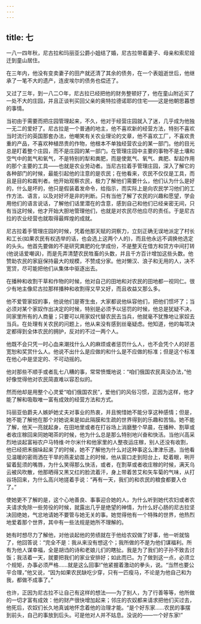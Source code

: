 ```yaml
---
---
---
```

title: 七
---




一八一四年秋，尼古拉和玛丽亚公爵小姐结了婚，尼古拉带着妻子、母亲和索尼娅迁到童山居住。

在三年内，他没有变卖妻子的田产就还清了其余的债务，在一个表姐逝世后，他继承了一笔不大的遗产，连皮埃尔的债务也偿还了。

又过了三年，到一八二○年，尼古拉已经把他的财务整顿好了，他在童山附近买了一处不大的庄园，并且正谈判买回父亲的奥特拉德诺耶的住宅——这是他朝思暮想的事情。

当初由于需要而把庄园管理起来，不久，他对于经营庄园就入了迷，几乎成为他独一无二的爱好了。尼古拉是一个普通的地主，他不喜欢新的经营方法，特别不喜欢当时流行的英国那套办法，他嘲笑有关农业理论的文章，他不喜欢工厂，不喜欢贵重的产品，不喜欢种植昂贵的作物，他根本不单独经营农业的某一部门。他的目光总是盯着整个庄园，而不是庄园的某一部门。在管理庄园中主要的事物不是土壤和空气中的氮气和氧气，不是特别的犁和粪肥，而是使氮气、氧气、粪肥、犁起作用的那个主要的工具——也就是农业劳动者。当尼古拉着手管理庄园，深入了解它的各种部门的时候，最能引起他的注意的是农民；在他看来，农民不仅仅是工具，而且是目的和裁判者。他开始观察农民，极力了解他们需要什么，他们认为什么是好的，什么是坏的，他只是假装着发命令，给指示，而实际上是向农民学习他们的工作方法、语言，以及对好坏是非的判断。只有当他了解了农民的兴趣和愿望，学会用他们的语言说话，了解他们话里潜在的含意，感到自己和他们已经亲密无间，只有当这时候，他才开始大胆地管理他们，也就是对农民尽他应尽的责任。于是尼古拉的农业经营也就取得最辉煌的成就。

尼古拉着手管理庄园的时候，凭着他那天赋的洞察力，立刻正确无误地派定了村长和工长(如果农民有权选举的话，也会选上这两个人的)，而且他永远不调换他选定的头头。他首先要做的不是研究粪肥的化学成份，不是整天在借方和贷方中间打转(他说话爱嘲讽)，而是先弄清楚农民牲畜的头数，并且千方百计增加这些头数。他赞助农民的家庭保持最大的规模，不赞成分家。他对懒汉、浪子和无用的人，决不宽贷，尽可能把他们从集体中驱逐出去。

在播种和收割干草和作物的时候，他对自己的田地和对农民的田地都一视同仁。很少有地主像尼古拉那样播种和收割得又早又好，而且收益又那么多。

他不爱管家奴的事，他说他们是寄生虫，大家都说他纵容他们，把他们惯坏了；当必须对某个家奴作出决定的时候，特别是必须予以惩罚的时候，他总是犹疑不决，同家里所有的人商量；只要可以用家奴代替农民去当兵，他就毫不犹豫地让家奴去当兵。在处理有关农民的问题上，他从来没有感到丝毫疑虑。他知道，他的每项决定都得到全体农民的拥护，反对的不过一两个人。

他既不会只凭一时心血来潮找什么人的麻烦或者惩罚什么人，也不会凭个人的好恶宽恕和奖赏什么人。他说不出什么是应做的和什么是不应做的标准；但是这个标准在他心中是坚定的、不可动摇的。

他对那些不顺手或者乱七八糟的事，常常愤慨地说：“咱们俄国农民真没办法，”他好像觉得他对农民简直难以容忍似的。

然而他却是用整个心灵爱“咱们俄国农民”，爱他们的风俗习惯，正因为这样，他才能了解和吸取唯一富有成效的经营方法和方式。

玛丽亚伯爵夫人嫉妒她丈夫对事业的热衷，并且惋惜她不能分享这种感情；但是，她不能了解他在那个对她说来是如此隔膜和生疏的世界得到的乐趣和苦恼。她不能了解，他天一亮就起身，在田地里或者在打谷场上消磨整个早晨，在播种、割草或者收庄稼回来同她喝茶的时候，他为什么总是那么特别地兴奋和快活。当他兴高采烈地谈起富裕农户马特维·叶尔米什和他家里的人整夜运庄稼，别人还没有收割，他已经把禾捆垛起来了的时候，她不了解他为什么对这种事这么津津乐道。当他看见温暖的密雨洒在干旱的燕麦幼苗上的时候，他从窗口走到阳台上，眨着眼，咧开留着髭须的嘴唇，为什么笑得那么快活，或者，在割草或者收庄稼的时候，满天乌云被风吹散，他那晒得又黑又红的脸流着汗，身上带着苦艾和矢车菊的气味，从打谷场回来，为什么高兴地搓着手说：“再有一天，我们的和农民的粮食都要入仓了。”

使她更不了解的是，这个心地善良、事事迎合她的人，为什么听到她代农妇或者农夫请求免除一些劳役的时候，就露出几乎是绝望的神情，为什么好心肠的尼古拉坚决回绝她，气忿地请她不要管与她无关的事。她觉得他有一个特殊的世界，他热烈地爱着那个世界，其中有一些法规是她所不理解的。

她有时想尽力了解他，对他谈起他的劳绩就在于他给农奴做了好事，他一听就恼了，他回答说：“完全不是：我从来没有想这个；我所做的不是为他们谋福利。所有为他人谋幸福，全是胡诌的诗和老娘儿们的瞎扯。我是为了我们的子孙不致去讨饭；我活着一天，就要把我们的家业安排好；如此而已。为了做到这一点，必须立个规矩，办事必须严格……就是这么回事!”他紧握着激动的拳头，说。“当然也要公平合理，”他又说，“因为如果农民缺吃少穿，只有一匹瘦马，不论是为他自己和为我，都做不成事了。”

也许，正因为尼古拉不让自己有这样的想法——为了别人，为了行善等等，他所做的一切才富有成效：他的财产很快增加起来；邻庄的农奴都来请求把他们买过去，他死后，农奴们长久地真诚地怀念着他的治理才能。“是个好东家……农民的事摆到前头，自己的事放到后头。可是他对人并不姑息。没说的——一个好东家!”